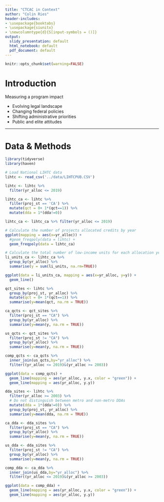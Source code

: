 ```yaml
---
title: "CTCAC in Context"
author: "Colin Ries"
header-includes:
- \usepackage{booktabs}
- \usepackage{siunitx}
- \newcolumntype{d}{S[input-symbols = ()]}
output:
  slidy_presentation: default
  html_notebook: default
  pdf_document: default
---
```


```r

knitr::opts_chunk$set(warning=FALSE)

```

# Introduction

Measuring a program impact

- Evolving legal landscape
- Changing federal policies
- Shifting administrative priorities
- Public and elite attitudes


---

# Data & Methods

```r

library(tidyverse)
library(haven)

```


```r
# Load National LIHTC data
lihtc <- read_csv('../data/LIHTCPUB.CSV')

lihtc <- lihtc %>% 
  filter(yr_alloc <= 2019)

lihtc_ca <- lihtc %>% 
  filter(proj_st == 'CA') %>% 
  mutate(qct = 0+ 1*(qct==1)) %>% 
  mutate(dda = 1*(dda!=0))

```

```r
lihtc_ca <- lihtc_ca %>% filter(yr_alloc <= 2019)

# Calculate the number of projects allocated credits by year
ggplot(mapping = aes(x=yr_alloc)) +
  #geom_freqpoly(data = lihtc) +
  geom_freqpoly(data = lihtc_ca)

# Calculate the total number of low-income units for each allocation year
li_units_ca <- lihtc_ca %>% 
  group_by(yr_alloc) %>% 
  summarise(y = sum(li_units, na.rm=TRUE))

ggplot(data = li_units_ca, mapping = aes(x=yr_alloc, y=y)) +
  geom_line()


```


```r

qct_sites <- lihtc %>% 
  group_by(proj_st, yr_alloc) %>%
  mutate(qct = 0+ 1*(qct==1)) %>% 
  summarise(y=mean(qct, na.rm = TRUE))

ca_qcts <- qct_sites %>% 
  filter(proj_st == "CA") %>% 
  group_by(yr_alloc) %>% 
  summarise(y=mean(y, na.rm = TRUE))

us_qcts <- qct_sites %>%
  filter(proj_st != "CA") %>%
  group_by(yr_alloc) %>% 
  summarise(y=mean(y, na.rm = TRUE))

comp_qcts <- ca_qcts %>% 
  inner_join(us_qcts,by="yr_alloc") %>% 
  filter((yr_alloc <= 2019)&(yr_alloc >= 2003))

ggplot(data = comp_qcts) +
  geom_line(mapping = aes(yr_alloc, y.x, color = "green")) +
  geom_line(mapping = aes(yr_alloc, y.y))

```

```r

dda_sites <- lihtc %>%
  filter(yr_alloc >= 2003) %>% 
  # Do not distinguish between metro and non-metro DDAs
  mutate(dda = 1*(dda!=0)) %>%
  group_by(proj_st, yr_alloc) %>%
  summarise(y=mean(dda, na.rm = TRUE))

ca_dda <- dda_sites %>% 
  filter(proj_st == "CA") %>% 
  group_by(yr_alloc) %>% 
  summarise(y=mean(y, na.rm = TRUE))

us_dda <- dda_sites %>%
  filter(proj_st != "CA") %>%
  group_by(yr_alloc) %>% 
  summarise(y=mean(y, na.rm = TRUE))

comp_dda <- ca_dda %>% 
  inner_join(us_dda,by="yr_alloc") %>% 
  filter((yr_alloc <= 2019)&(yr_alloc >= 2003))

ggplot(data = comp_dda) +
  geom_line(mapping = aes(yr_alloc, y.x, color = "green")) +
  geom_line(mapping = aes(yr_alloc, y.y))
```

```r



```

